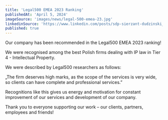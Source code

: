 ```yaml
---
title: 'Legal500 EMEA 2023 Ranking'
publishedAt: 'April 5, 2024'
imageSource: 'images/news/legal-500-emea-23.jpg'
linkedinSource: 'https://www.linkedin.com/posts/sdp-sierzant-dudzinski_intellectual-property-in-poland-activity-7054030379170557953-xGT3/'
published: true
---
```



Our company has been recommended in the Legal500 EMEA 2023 ranking! 

We were recognised among the best Polish firms dealing with IP law in Tier 4 - Intellectual Property.

We were described by Legal500 researchers as follows: 

„The firm deserves high marks, as the scope of the services is very wide, so clients can have complete and professional services.”

Recognitions like this gives us energy and motivation for constant improvement of our services and development of our company.

Thank you to everyone supporting our work – our clients, partners, employees and friends!
